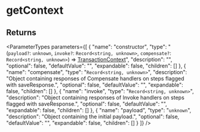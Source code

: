 
# getContext

## Returns

<ParameterTypes parameters={[
  {
    "name": "constructor",
    "type": "(`payload?`: `unknown`, `invoke?`: `Record<string, unknown>`, `compensate?`: `Record<string, unknown>`) => [TransactionContext](../../workflows/classes/workflows.TransactionContext.mdx)",
    "description": "",
    "optional": false,
    "defaultValue": "",
    "expandable": false,
    "children": []
  },
  {
    "name": "compensate",
    "type": "`Record<string, unknown>`",
    "description": "Object containing responses of Compensate handlers on steps flagged with saveResponse.",
    "optional": false,
    "defaultValue": "",
    "expandable": false,
    "children": []
  },
  {
    "name": "invoke",
    "type": "`Record<string, unknown>`",
    "description": "Object containing responses of Invoke handlers on steps flagged with saveResponse.",
    "optional": false,
    "defaultValue": "",
    "expandable": false,
    "children": []
  },
  {
    "name": "payload",
    "type": "`unknown`",
    "description": "Object containing the initial payload.",
    "optional": false,
    "defaultValue": "",
    "expandable": false,
    "children": []
  }
]} />

